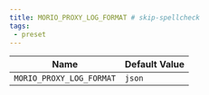 ```yaml
---
title: MORIO_PROXY_LOG_FORMAT # skip-spellcheck
tags:
 - preset
---
```





<!-- MORIO_AUTO_GENERATED_CONTENT_STARTS - Manual changes made below will be overwritten skip-spellcheck -->
| Name | Default Value |
|------|---------------|
| `MORIO_PROXY_LOG_FORMAT` | `json` |
<!-- MORIO_AUTO_GENERATED_CONTENT_ENDS - Manual changes made above will be overwritten skip-spellcheck -->
